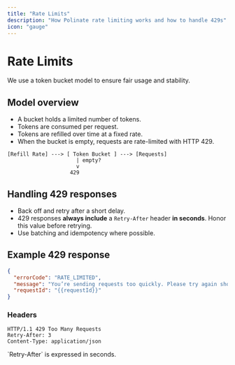 ```yaml
---
title: "Rate Limits"
description: "How Polinate rate limiting works and how to handle 429s"
icon: "gauge"
---
```


# Rate Limits

We use a token bucket model to ensure fair usage and stability.

## Model overview

- A bucket holds a limited number of tokens.
- Tokens are consumed per request.
- Tokens are refilled over time at a fixed rate.
- When the bucket is empty, requests are rate-limited with HTTP 429.

```text
[Refill Rate] ---> [ Token Bucket ] ---> [Requests]
                      | empty?
                      v
                    429
```

## Handling 429 responses

- Back off and retry after a short delay.
- 429 responses <strong>always include</strong> a `Retry-After` header <strong>in seconds</strong>. Honor this value before retrying.
- Use batching and idempotency where possible.

## Example 429 response

```json
{
  "errorCode": "RATE_LIMITED",
  "message": "You’re sending requests too quickly. Please try again shortly.",
  "requestId": "{{requestId}}"
}
```

### Headers

```http
HTTP/1.1 429 Too Many Requests
Retry-After: 3
Content-Type: application/json
```

<Note>
`Retry-After` is expressed in seconds.
</Note>


